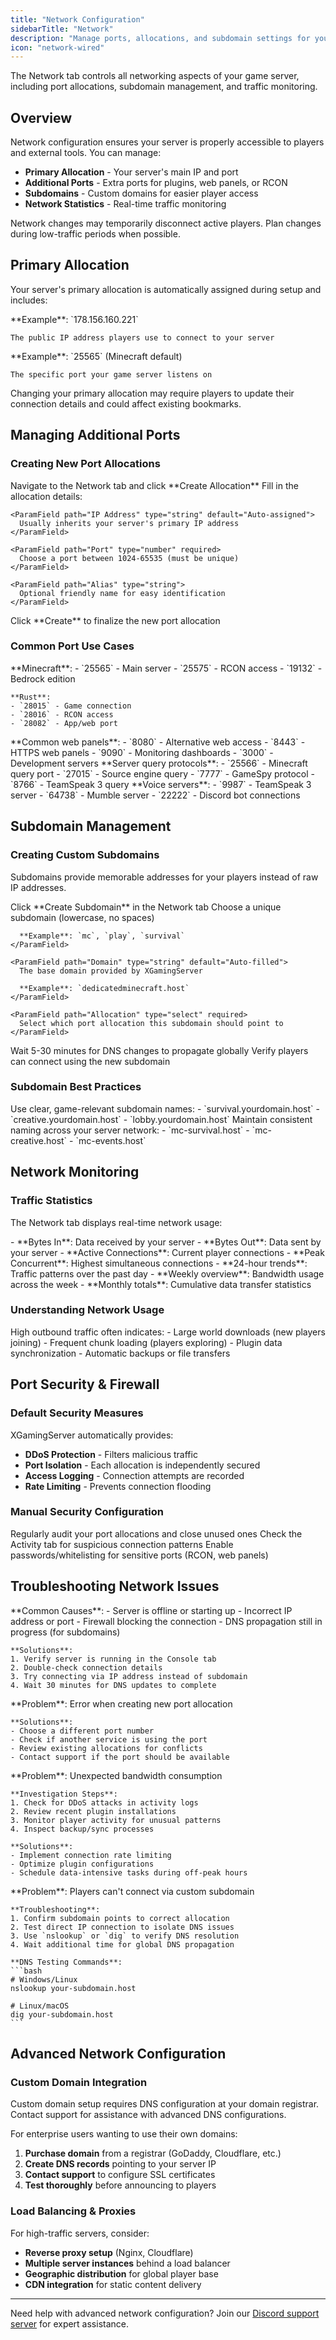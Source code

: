 ```yaml
---
title: "Network Configuration"
sidebarTitle: "Network"
description: "Manage ports, allocations, and subdomain settings for your game server"
icon: "network-wired"
---
```


The Network tab controls all networking aspects of your game server, including port allocations, subdomain management, and traffic monitoring.

## Overview

Network configuration ensures your server is properly accessible to players and external tools. You can manage:

- **Primary Allocation** - Your server's main IP and port
- **Additional Ports** - Extra ports for plugins, web panels, or RCON
- **Subdomains** - Custom domains for easier player access
- **Network Statistics** - Real-time traffic monitoring

<Info>
Network changes may temporarily disconnect active players. Plan changes during low-traffic periods when possible.
</Info>

## Primary Allocation

Your server's primary allocation is automatically assigned during setup and includes:

<CardGroup cols={2}>
  <Card title="IP Address" icon="globe">
    **Example**: `178.156.160.221`
    
    The public IP address players use to connect to your server
  </Card>
  
  <Card title="Port Number" icon="hashtag">
    **Example**: `25565` (Minecraft default)
    
    The specific port your game server listens on
  </Card>
</CardGroup>

<Warning>
Changing your primary allocation may require players to update their connection details and could affect existing bookmarks.
</Warning>

## Managing Additional Ports

### Creating New Port Allocations

<Steps>
  <Step title="Click Create Allocation">
    Navigate to the Network tab and click **Create Allocation**
  </Step>
  
  <Step title="Configure Port Settings">
    Fill in the allocation details:
    
    <ParamField path="IP Address" type="string" default="Auto-assigned">
      Usually inherits your server's primary IP address
    </ParamField>
    
    <ParamField path="Port" type="number" required>
      Choose a port between 1024-65535 (must be unique)
    </ParamField>
    
    <ParamField path="Alias" type="string">
      Optional friendly name for easy identification
    </ParamField>
  </Step>
  
  <Step title="Save Allocation">
    Click **Create** to finalize the new port allocation
  </Step>
</Steps>

### Common Port Use Cases

<AccordionGroup>
  <Accordion title="Game Server Ports" icon="gamepad">
    **Minecraft**:
    - `25565` - Main server
    - `25575` - RCON access
    - `19132` - Bedrock edition
    
    **Rust**:
    - `28015` - Game connection
    - `28016` - RCON access
    - `28082` - App/web port
  </Accordion>

  <Accordion title="Web Management Ports" icon="globe">
    **Common web panels**:
    - `8080` - Alternative web access
    - `8443` - HTTPS web panels  
    - `9090` - Monitoring dashboards
    - `3000` - Development servers
  </Accordion>

  <Accordion title="Query & Stats Ports" icon="chart-line">
    **Server query protocols**:
    - `25566` - Minecraft query port
    - `27015` - Source engine query
    - `7777` - GameSpy protocol
    - `8766` - TeamSpeak 3 query
  </Accordion>

  <Accordion title="Voice Communication" icon="microphone">
    **Voice servers**:
    - `9987` - TeamSpeak 3 server
    - `64738` - Mumble server
    - `22222` - Discord bot connections
  </Accordion>
</AccordionGroup>

## Subdomain Management

### Creating Custom Subdomains

Subdomains provide memorable addresses for your players instead of raw IP addresses.

<Steps>
  <Step title="Open Subdomain Settings">
    Click **Create Subdomain** in the Network tab
  </Step>
  
  <Step title="Configure Subdomain">
    <ParamField path="Subdomain" type="string" required>
      Choose a unique subdomain (lowercase, no spaces)
      
      **Example**: `mc`, `play`, `survival`
    </ParamField>
    
    <ParamField path="Domain" type="string" default="Auto-filled">
      The base domain provided by XGamingServer
      
      **Example**: `dedicatedminecraft.host`
    </ParamField>
    
    <ParamField path="Allocation" type="select" required>
      Select which port allocation this subdomain should point to
    </ParamField>
  </Step>
  
  <Step title="DNS Propagation">
    Wait 5-30 minutes for DNS changes to propagate globally
  </Step>
  
  <Step title="Test Connection">
    Verify players can connect using the new subdomain
  </Step>
</Steps>

### Subdomain Best Practices

<CardGroup cols={2}>
  <Card title="Descriptive Names" icon="tag">
    Use clear, game-relevant subdomain names:
    - `survival.yourdomain.host`
    - `creative.yourdomain.host`  
    - `lobby.yourdomain.host`
  </Card>
  
  <Card title="Consistent Branding" icon="palette">
    Maintain consistent naming across your server network:
    - `mc-survival.host`
    - `mc-creative.host`
    - `mc-events.host`
  </Card>
</CardGroup>

## Network Monitoring

### Traffic Statistics

The Network tab displays real-time network usage:

<AccordionGroup>
  <Accordion title="Current Session" icon="activity">
    - **Bytes In**: Data received by your server
    - **Bytes Out**: Data sent by your server  
    - **Active Connections**: Current player connections
    - **Peak Concurrent**: Highest simultaneous connections
  </Accordion>

  <Accordion title="Historical Data" icon="chart-area">
    - **24-hour trends**: Traffic patterns over the past day
    - **Weekly overview**: Bandwidth usage across the week
    - **Monthly totals**: Cumulative data transfer statistics
  </Accordion>
</AccordionGroup>

### Understanding Network Usage

<Tip>
High outbound traffic often indicates:
- Large world downloads (new players joining)
- Frequent chunk loading (players exploring)  
- Plugin data synchronization
- Automatic backups or file transfers
</Tip>

## Port Security & Firewall

### Default Security Measures

XGamingServer automatically provides:

- **DDoS Protection** - Filters malicious traffic
- **Port Isolation** - Each allocation is independently secured
- **Access Logging** - Connection attempts are recorded
- **Rate Limiting** - Prevents connection flooding

### Manual Security Configuration

<Steps>
  <Step title="Review Open Ports">
    Regularly audit your port allocations and close unused ones
  </Step>
  
  <Step title="Monitor Connection Logs">
    Check the Activity tab for suspicious connection patterns
  </Step>
  
  <Step title="Use Strong Authentication">
    Enable passwords/whitelisting for sensitive ports (RCON, web panels)
  </Step>
</Steps>

## Troubleshooting Network Issues

<AccordionGroup>
  <Accordion title="Cannot Connect to Server" icon="plug-circle-exclamation">
    **Common Causes**:
    - Server is offline or starting up
    - Incorrect IP address or port
    - Firewall blocking the connection
    - DNS propagation still in progress (for subdomains)
    
    **Solutions**:
    1. Verify server is running in the Console tab
    2. Double-check connection details
    3. Try connecting via IP address instead of subdomain
    4. Wait 30 minutes for DNS updates to complete
  </Accordion>

  <Accordion title="Port Already in Use" icon="exclamation-triangle">
    **Problem**: Error when creating new port allocation
    
    **Solutions**:
    - Choose a different port number
    - Check if another service is using the port
    - Review existing allocations for conflicts
    - Contact support if the port should be available
  </Accordion>

  <Accordion title="High Network Usage" icon="gauge-high">
    **Problem**: Unexpected bandwidth consumption
    
    **Investigation Steps**:
    1. Check for DDoS attacks in activity logs
    2. Review recent plugin installations
    3. Monitor player activity for unusual patterns
    4. Inspect backup/sync processes
    
    **Solutions**:
    - Implement connection rate limiting
    - Optimize plugin configurations
    - Schedule data-intensive tasks during off-peak hours
  </Accordion>

  <Accordion title="Subdomain Not Working" icon="globe-slash">
    **Problem**: Players can't connect via custom subdomain
    
    **Troubleshooting**:
    1. Confirm subdomain points to correct allocation
    2. Test direct IP connection to isolate DNS issues
    3. Use `nslookup` or `dig` to verify DNS resolution
    4. Wait additional time for global DNS propagation
    
    **DNS Testing Commands**:
    ```bash
    # Windows/Linux
    nslookup your-subdomain.host
    
    # Linux/macOS  
    dig your-subdomain.host
    ```
  </Accordion>
</AccordionGroup>

## Advanced Network Configuration

### Custom Domain Integration

<Note>
Custom domain setup requires DNS configuration at your domain registrar. Contact support for assistance with advanced DNS configurations.
</Note>

For enterprise users wanting to use their own domains:

1. **Purchase domain** from a registrar (GoDaddy, Cloudflare, etc.)
2. **Create DNS records** pointing to your server IP
3. **Contact support** to configure SSL certificates
4. **Test thoroughly** before announcing to players

### Load Balancing & Proxies

For high-traffic servers, consider:

- **Reverse proxy setup** (Nginx, Cloudflare)
- **Multiple server instances** behind a load balancer
- **Geographic distribution** for global player base
- **CDN integration** for static content delivery

---

Need help with advanced network configuration? Join our [Discord support server](https://discord.gg/Jx5KjXTsRS) for expert assistance.